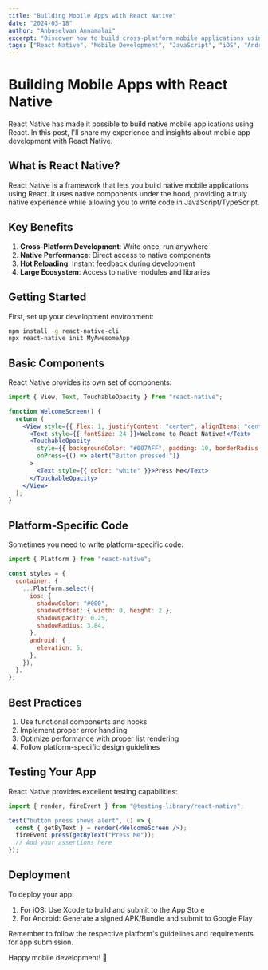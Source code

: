 ```yaml
---
title: "Building Mobile Apps with React Native"
date: "2024-03-18"
author: "Anbuselvan Annamalai"
excerpt: "Discover how to build cross-platform mobile applications using React Native and leverage your React knowledge for mobile development."
tags: ["React Native", "Mobile Development", "JavaScript", "iOS", "Android"]
---
```


# Building Mobile Apps with React Native

React Native has made it possible to build native mobile applications using React. In this post, I'll share my experience and insights about mobile app development with React Native.

## What is React Native?

React Native is a framework that lets you build native mobile applications using React. It uses native components under the hood, providing a truly native experience while allowing you to write code in JavaScript/TypeScript.

## Key Benefits

1. **Cross-Platform Development**: Write once, run anywhere
2. **Native Performance**: Direct access to native components
3. **Hot Reloading**: Instant feedback during development
4. **Large Ecosystem**: Access to native modules and libraries

## Getting Started

First, set up your development environment:

```bash
npm install -g react-native-cli
npx react-native init MyAwesomeApp
```

## Basic Components

React Native provides its own set of components:

```jsx
import { View, Text, TouchableOpacity } from "react-native";

function WelcomeScreen() {
  return (
    <View style={{ flex: 1, justifyContent: "center", alignItems: "center" }}>
      <Text style={{ fontSize: 24 }}>Welcome to React Native!</Text>
      <TouchableOpacity
        style={{ backgroundColor: "#007AFF", padding: 10, borderRadius: 5 }}
        onPress={() => alert("Button pressed!")}
      >
        <Text style={{ color: "white" }}>Press Me</Text>
      </TouchableOpacity>
    </View>
  );
}
```

## Platform-Specific Code

Sometimes you need to write platform-specific code:

```jsx
import { Platform } from "react-native";

const styles = {
  container: {
    ...Platform.select({
      ios: {
        shadowColor: "#000",
        shadowOffset: { width: 0, height: 2 },
        shadowOpacity: 0.25,
        shadowRadius: 3.84,
      },
      android: {
        elevation: 5,
      },
    }),
  },
};
```

## Best Practices

1. Use functional components and hooks
2. Implement proper error handling
3. Optimize performance with proper list rendering
4. Follow platform-specific design guidelines

## Testing Your App

React Native provides excellent testing capabilities:

```jsx
import { render, fireEvent } from "@testing-library/react-native";

test("button press shows alert", () => {
  const { getByText } = render(<WelcomeScreen />);
  fireEvent.press(getByText("Press Me"));
  // Add your assertions here
});
```

## Deployment

To deploy your app:

1. For iOS: Use Xcode to build and submit to the App Store
2. For Android: Generate a signed APK/Bundle and submit to Google Play

Remember to follow the respective platform's guidelines and requirements for app submission.

Happy mobile development! 📱
